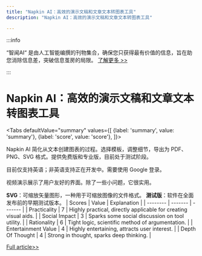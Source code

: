 ```yaml
---
title: "Napkin AI：高效的演示文稿和文章文本转图表工具"
description: "Napkin AI：高效的演示文稿和文章文本转图表工具"

---
```



:::info

“智闻AI“ 是由人工智能编撰的刊物集合，确保您只获得最有价值的信息，旨在助您消除信息差，突破信息茧房的局限。  [了解更多 >>](/)

:::

# Napkin AI：高效的演示文稿和文章文本转图表工具


<Tabs
	defaultValue="summary"
	values={[
	{label: 'summary', value: 'summary'},
	{label: 'score', value: 'score'},
]}>
<TabItem value="summary">


Napkin AI 简化从文本创建图表的过程。选择模板，调整细节，导出为 PDF、PNG、SVG 格式。提供免费版和专业版，目前处于测试阶段。

目前仅支持英语；非英语支持正在开发中。需要使用 Google 登录。

视频演示展示了用户友好的界面。除了一些小问题，它很实用。

**SVG**：可缩放矢量图形，一种用于可缩放图像的文件格式。
**测试版**：软件在全面发布前的早期测试版本。
</TabItem>
<TabItem value="score">
	| Scores     | Value   | Explanation |
	| -------- | ------- | ------- |
	| Practicality  | 7    | Highly practical, directly applicable for creating visual aids.    |
	| Social Impact | 3     | Sparks some social discussion on tool utility.    |
	| Rationality    | 6    | Tight logic, scientific method of argumentation.    |
	| Entertainment Value    | 4    | Highly entertaining, attracts user interest.    |
	| Depth Of Thought    | 4    | Strong in thought, sparks deep thinking.    |
</TabItem>
</Tabs>

[Full article>>](https://github.com/ruanyf/weekly/issues/5035)
